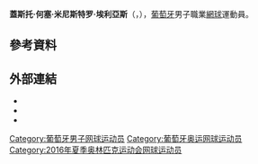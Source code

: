 {{Infobox 网球
|姓名=Gastão Elias
|照片=Elias WMQ14 (9) (14420349240).jpg
|国籍={{POR}}
|生年=1990年
|生日={{birth_date_and_age|1990|11|24|mf=y}}
|出生地={{POR}}
|居住地={{POR}}
|身高=180
|体重=75
|持拍手=右
|反拍=雙手
|转职业年=2006年
|球拍=
|球衣=
|球鞋=
|单打最高排名=103（2013年5月6日）
|双打最高排名=
|现单打排名=
|现双打排名=
|单打冠军头衔=0
|双打冠军头衔=0
|职业战绩=
|奖金=303,807[[美元|美元]]
|澳网最好成绩=第一輪（2014）
|法网最好成绩=
|温网最好成绩=第一輪（2013）
|美网最好成绩=
|大满贯个数=
|奥运会最好成绩=
}}

'''蓋斯托·何塞·米尼斯特罗·埃利亞斯'''（{{lang-pt|'''Gastão José Ministro Elias'''}}，{{bd|1990年|11月24日}}），[[葡萄牙|葡萄牙]]男子職業[[網球|網球]]運動員。

== 參考資料 ==
{{reflist|2}}

== 外部連結 ==
* {{ATP|id=E698}}
* {{ITF Profile|蓋斯托·埃利亞斯|100061961}}
* {{DavisCupplayerlink|id=100061961}}

{{Europe-sport-bio-stub}}
{{Tennis-bio-stub}}

{{Authority control}}
{{DEFAULTSORT:Elias, Gastão}}
[[Category:葡萄牙男子网球运动员|Category:葡萄牙男子网球运动员]]
[[Category:葡萄牙奥运网球运动员|Category:葡萄牙奥运网球运动员]]
[[Category:2016年夏季奥林匹克运动会网球运动员|Category:2016年夏季奥林匹克运动会网球运动员]]